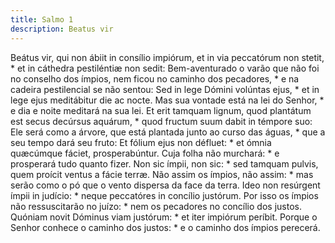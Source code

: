```yaml
---
title: Salmo 1
description: Beatus vir
---
```


<div class="side-by-side not-content">
  <span class="text-justify">
    Beátus vir, qui non ábiit in consílio impiórum, et in via peccatórum non
    stetit, * et in cáthedra pestiléntiæ non sedit:
  </span>
  <span class="text-justify">
    Bem-aventurado o varão que não foi no conselho dos ímpios, nem ficou no
    caminho dos pecadores, * e na cadeira pestilencial se não sentou:
  </span>
  <span class="text-justify">
    Sed in lege Dómini volúntas ejus, * et in lege ejus meditábitur die ac
    nocte.
  </span>
  <span class="text-justify">
    Mas sua vontade está na lei do Senhor, * e dia e noite meditará na sua lei.
  </span>
  <span class="text-justify">
    Et erit tamquam lignum, quod plantátum est secus decúrsus aquárum, * quod
    fructum suum dabit in témpore suo:
  </span>
  <span class="text-justify">
    Ele será como a árvore, que está plantada junto ao curso das águas, * que a
    seu tempo dará seu fruto:
  </span>
  <span class="text-justify">
    Et fólium ejus non défluet: * et ómnia quæcúmque fáciet, prosperabúntur.
  </span>
  <span class="text-justify">
    Cuja folha não murchará: * e prosperará tudo quanto fizer.
  </span>
  <span class="text-justify">
    Non sic ímpii, non sic: * sed tamquam pulvis, quem proícit ventus a fácie
    terræ.
  </span>
  <span class="text-justify">
    Não assim os ímpios, não assim: * mas serão como o pó que o vento dispersa
    da face da terra.
  </span>
  <span class="text-justify">
    Ideo non resúrgent ímpii in judício: * neque peccatóres in concílio
    justórum.
  </span>
  <span class="text-justify">
    Por isso os ímpios não ressuscitarão no juízo: * nem os pecadores no
    concílio dos justos.
  </span>
  <span class="text-justify">
    Quóniam novit Dóminus viam justórum: * et iter impiórum períbit.
  </span>
  <span class="text-justify">
    Porque o Senhor conhece o caminho dos justos: * e o caminho dos ímpios
    perecerá.
  </span>
</div>
